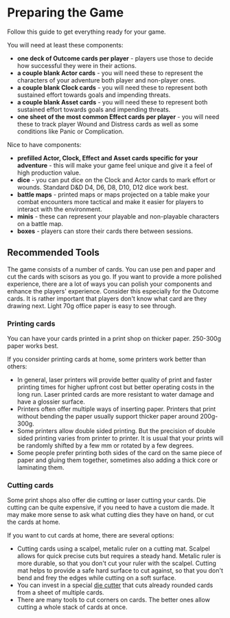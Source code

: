 ---
---

# Preparing the Game

Follow this guide to get everything ready for your game.

You will need at least these components:

-   **one deck of Outcome cards per player** - players use those to decide how successful they were in their actions.
-   **a couple blank Actor cards** - you will need these to represent the characters of your adventure both player and non-player ones.
-   **a couple blank Clock cards** - you will need these to represent both sustained effort towards goals and impending threats.
-   **a couple blank Asset cards** - you will need these to represent both sustained effort towards goals and impending threats.
-   **one sheet of the most common Effect cards per player** - you will need these to track player Wound and Distress cards as well as some conditions like Panic or Complication.

Nice to have components:

-   **prefilled Actor, Clock, Effect and Asset cards specific for your adventure** - this will make your game feel unique and give it a feel of high production value.
-   **dice** - you can put dice on the Clock and Actor cards to mark effort or wounds. Standard D&D D4, D6, D8, D10, D12 dice work best.
-   **battle maps** - printed maps or maps projected on a table make your combat encounters more tactical and make it easier for players to interact with the environment.
-   **minis** - these can represent your playable and non-playable characters on a battle map.
-   **boxes** - players can store their cards there between sessions.

## Recommended Tools

The game consists of a number of cards. You can use pen and paper and cut the cards with scisors as you go.
If you want to provide a more polished experience, there are a lot of ways you can polish your components and enhance the players' experience. Consider this especially for the Outcome cards. It is rather important that players don't know what card are they drawing next. Light 70g office paper is easy to see through.

### Printing cards

You can have your cards printed in a print shop on thicker paper. 250-300g paper works best.

If you consider printing cards at home, some printers work better than others:
-   In general, laser printers will provide better quality of print and faster printing times for higher upfront cost but better operating costs in the long run. Laser printed cards are more resistant to water damage and have a glossier surface.
-   Printers often offer multiple ways of inserting paper. Printers that print without bending the paper usually support thicker paper around 200g-300g.
-   Some printers allow double sided printing. But the precision of double sided printing varies from printer to printer. It is usual that your prints will be randomly shifted by a few mm or rotated by a few degrees.
-   Some people prefer printing both sides of the card on the same piece of paper and gluing them together, sometimes also adding a thick core or laminating them.

### Cutting cards

Some print shops also offer die cutting or laser cutting your cards. Die cutting can be quite expensive, if you need to have a custom die made. It may make more sense to ask what cutting dies they have on hand, or cut the cards at home.

If you want to cut cards at home, there are several options:
-   Cutting cards using a scalpel, metalic ruler on a cutting mat. Scalpel allows for quick precise cuts but requires a steady hand. Metalic ruler is more durable, so that you don't cut your ruler with the scalpel. Cutting mat helps to provide a safe hard surface to cut against, so that you don't bend and frey the edges while cutting on a soft surface.
-   You can invest in a special [die cutter](https://www.alibaba.com/product-detail/88-6-63-3mm-playing-card_1600912381031.html?spm=a2700.7724857.0.0.5c915ce3Hnsjd7) that cuts already rounded cards from a sheet of multiple cards.
-   There are many tools to cut corners on cards. The better ones allow cutting a whole stack of cards at once.
